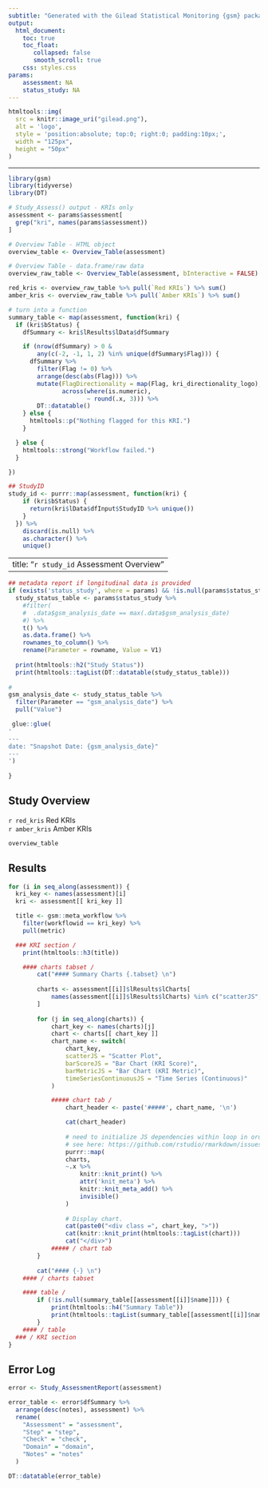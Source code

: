 ```yaml
---
subtitle: "Generated with the Gilead Statistical Monitoring {gsm} package"
output:
  html_document:
    toc: true
    toc_float:
       collapsed: false
       smooth_scroll: true
    css: styles.css
params:
    assessment: NA
    status_study: NA
---
```


```r
htmltools::img(
  src = knitr::image_uri("gilead.png"), 
  alt = 'logo', 
  style = 'position:absolute; top:0; right:0; padding:10px;', 
  width = "125px", 
  height = "50px"
)
```

---

```r
library(gsm)
library(tidyverse)
library(DT)

# Study_Assess() output - KRIs only
assessment <- params$assessment[
  grep("kri", names(params$assessment))
]

# Overview Table - HTML object
overview_table <- Overview_Table(assessment)

# Overview Table - data.frame/raw data
overview_raw_table <- Overview_Table(assessment, bInteractive = FALSE)

red_kris <- overview_raw_table %>% pull(`Red KRIs`) %>% sum()
amber_kris <- overview_raw_table %>% pull(`Amber KRIs`) %>% sum()

# turn into a function
summary_table <- map(assessment, function(kri) {
  if (kri$bStatus) {
    dfSummary <- kri$lResults$lData$dfSummary

    if (nrow(dfSummary) > 0 &
        any(c(-2, -1, 1, 2) %in% unique(dfSummary$Flag))) {
      dfSummary %>%
        filter(Flag != 0) %>%
        arrange(desc(abs(Flag))) %>%
        mutate(FlagDirectionality = map(Flag, kri_directionality_logo),
               across(where(is.numeric),
                      ~ round(.x, 3))) %>%
        DT::datatable()
    } else {
      htmltools::p("Nothing flagged for this KRI.")
    }

  } else {
    htmltools::strong("Workflow failed.")
  }

})

## StudyID
study_id <- purrr::map(assessment, function(kri) {
    if (kri$bStatus) {
      return(kri$lData$dfInput$StudyID %>% unique())
    } 
  }) %>% 
    discard(is.null) %>% 
    as.character() %>% 
    unique()

```

---
title: "`r study_id` Assessment Overview"
---

<div class = 'overall-site-select'
    id = 'overall-site-select'
    title = 'Selected site will be highlighted in all charts for all KRIs.'>

</div>


```r


## metadata report if longitudinal data is provided
if (exists('status_study', where = params) && !is.null(params$status_study)) {
  study_status_table <- params$status_study %>% 
    #filter(
    #  .data$gsm_analysis_date == max(.data$gsm_analysis_date)
    #) %>%
    t() %>% 
    as.data.frame() %>% 
    rownames_to_column() %>% 
    rename(Parameter = rowname, Value = V1) 
  
  print(htmltools::h2("Study Status"))
  print(htmltools::tagList(DT::datatable(study_status_table)))
 
#  
gsm_analysis_date <- study_status_table %>% 
  filter(Parameter == "gsm_analysis_date") %>% 
  pull("Value")

 glue::glue(
'
---
date: "Snapshot Date: {gsm_analysis_date}"
---
')
 
}
```


## Study Overview

<div class="flag-container">
  <div class="flag flag-red">`r red_kris` Red KRIs</div>
  <div class="flag flag-amber">`r amber_kris` Amber KRIs</div>
</div>


<div class="gsm-overview-table">
```r
overview_table
```
</div>

## Results

```r
for (i in seq_along(assessment)) {
  kri_key <- names(assessment)[i]
  kri <- assessment[[ kri_key ]]

  title <- gsm::meta_workflow %>% 
    filter(workflowid == kri_key) %>% 
    pull(metric)

  ### KRI section /
    print(htmltools::h3(title))

    #### charts tabset /
        cat("#### Summary Charts {.tabset} \n")
        
        charts <- assessment[[i]]$lResults$lCharts[
            names(assessment[[i]]$lResults$lCharts) %in% c("scatterJS", "barMetricJS", "barScoreJS", "timeSeriesContinuousJS")
        ]
        
        for (j in seq_along(charts)) {
            chart_key <- names(charts)[j]
            chart <- charts[[ chart_key ]]
            chart_name <- switch(
                chart_key,
                scatterJS = "Scatter Plot",
                barScoreJS = "Bar Chart (KRI Score)",
                barMetricJS = "Bar Chart (KRI Metric)",
                timeSeriesContinuousJS = "Time Series (Continuous)"
            )

            ##### chart tab /
                chart_header <- paste('#####', chart_name, '\n')

                cat(chart_header)
                
                # need to initialize JS dependencies within loop in order to print correctly
                # see here: https://github.com/rstudio/rmarkdown/issues/1877#issuecomment-678996452
                purrr::map(
                charts,
                ~.x %>%
                    knitr::knit_print() %>%
                    attr('knit_meta') %>%
                    knitr::knit_meta_add() %>%
                    invisible()
                )
            
                # Display chart.
                cat(paste0("<div class =", chart_key, ">"))
                cat(knitr::knit_print(htmltools::tagList(chart)))
                cat("</div>")
            ##### / chart tab
        }
        
        cat("#### {-} \n")
    #### / charts tabset

    #### table /
        if (!is.null(summary_table[[assessment[[i]]$name]])) {
            print(htmltools::h4("Summary Table"))
            print(htmltools::tagList(summary_table[[assessment[[i]]$name]]))
        }
    #### / table
  ### / KRI section
}
```



## Error Log

```r
error <- Study_AssessmentReport(assessment)

error_table <- error$dfSummary %>% 
  arrange(desc(notes), assessment) %>% 
  rename(
    "Assessment" = "assessment",
    "Step" = "step",
    "Check" = "check",
    "Domain" = "domain",
    "Notes" = "notes"
  )

DT::datatable(error_table)
```


```js
```

```js
```
